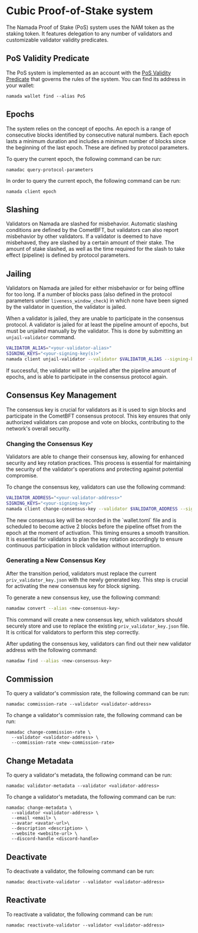
# Cubic Proof-of-Stake system

The Namada Proof of Stake (PoS) system uses the NAM token as the staking token. It features delegation to any number of validators and customizable validator validity predicates.

## PoS Validity Predicate

The PoS system is implemented as an account with the [PoS Validity Predicate](https://github.com/anoma/namada/blob/main/shared/src/ledger/pos/vp.rs) that governs the rules of the system. You can find its address in your wallet:

```shell copy
namada wallet find --alias PoS
```

## Epochs

The system relies on the concept of epochs. An epoch is a range of consecutive blocks identified by consecutive natural numbers. Each epoch lasts a minimum duration and includes a minimum number of blocks since the beginning of the last epoch. These are defined by protocol parameters.

To query the current epoch, the following command can be run:

```shell copy
namadac query-protocol-parameters
```

In order to query the current epoch, the following command can be run:

```shell copy
namada client epoch
```

## Slashing

Validators on Namada are slashed for misbehavior. Automatic slashing conditions are defined by the CometBFT, but validators can also report misbehavior by other validators. If a validator is deemed to have misbehaved, they are slashed by a certain amount of their stake. The amount of stake slashed, as well as the time required for the slash to take effect (pipeline) is defined by protocol parameters.

## Jailing

Validators on Namada are jailed for either misbehavior or for being offline for too long. If a number of blocks pass (also defined in the protocol parameters under `liveness_window_check`) in which none have been signed by the validator in question, the validator is jailed.

When a validator is jailed, they are unable to participate in the consensus protocol. A validator is jailed for at least the pipeline amount of epochs, but must be unjailed manually by the validator. This is done by submitting an `unjail-validator` command.

```bash
VALIDATOR_ALIAS="<your-validator-alias>"
SIGNING_KEYS="<your-signing-key(s)>"
namada client unjail-validator --validator $VALIDATOR_ALIAS --signing-keys $SIGNING_KEYS
```

If successful, the validator will be unjailed after the pipeline amount of epochs, and is able to participate in the consensus protocol again.

## Consensus Key Management

The consensus key is crucial for validators as it is used to sign blocks and participate in the CometBFT consensus protocol. This key ensures that only authorized validators can propose and vote on blocks, contributing to the network's overall security.

### Changing the Consensus Key
Validators are able to change their consensus key, allowing for enhanced security and key rotation practices. This process is essential for maintaining the security of the validator's operations and protecting against potential compromise.

To change the consensus key, validators can use the following command:

```bash
VALIDATOR_ADDRESS="<your-validator-address>"
SIGNING_KEYS="<your-signing-key>"
namada client change-consensus-key --validator $VALIDATOR_ADDRESS --signing-keys $SIGNING_KEYS
```

<Callout type="info" emoji="🔑">
The new consensus key will be recorded in the `wallet.toml` file and is scheduled to become active 2 blocks before the pipeline offset from the epoch at the moment of activation. This timing ensures a smooth transition. It is essential for validators to plan the key rotation accordingly to ensure continuous participation in block validation without interruption.
</Callout>

### Generating a New Consensus Key
After the transition period, validators must replace the current `priv_validator_key.json` with the newly generated key. This step is crucial for activating the new consensus key for block signing.

To generate a new consensus key, use the following command:

```bash
namadaw convert --alias <new-consensus-key>
```

This command will create a new consensus key, which validators should securely store and use to replace the existing `priv_validator_key.json` file. It is critical for validators to perform this step correctly.

After updating the consensus key, validators can find out their new validator address with the following command:

```bash
namadaw find --alias <new-consensus-key>
```

## Commission

To query a validator's commission rate, the following command can be run:

```shell copy
namadac commission-rate --validator <validator-address>
```

To change a validator's commission rate, the following command can be run:

```shell copy
namadac change-commission-rate \
  --validator <validator-address> \
  --commission-rate <new-commission-rate>
```

## Change Metadata

To query a validator's metadata, the following command can be run:

```shell copy
namadac validator-metadata --validator <validator-address>
```

To change a validator's metadata, the following command can be run:

```shell copy
namadac change-metadata \
  --validator <validator-address> \
  --email <email> \
  --avatar <avatar-url>\
  --description <description> \
  --website <website-url> \
  --discord-handle <discord-handle>
```

## Deactivate

To deactivate a validator, the following command can be run:

```shell copy
namadac deactivate-validator --validator <validator-address>
```

## Reactivate

To reactivate a validator, the following command can be run:

```shell copy
namadac reactivate-validator --validator <validator-address>
```